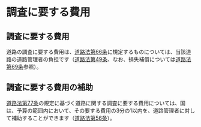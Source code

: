 # 調査に要する費用



## 調査に要する費用



道路の調査に要する費用は、[道路法第66条](https://elaws.e-gov.go.jp/document?lawid=327AC1000000180#Mp-At_66)に規定するものについては、当該道路の道路管理者の負担です（[道路法第49条](https://elaws.e-gov.go.jp/document?lawid=327AC1000000180#Mp-At_49)、なお、損失補償については[道路法第69条](https://elaws.e-gov.go.jp/document?lawid=327AC1000000180#Mp-At_69)参照）。


## 調査に要する費用の補助



[道路法第77条](https://elaws.e-gov.go.jp/document?lawid=327AC1000000180#Mp-At_77)の規定に基づく道路に関する調査に要する費用については、国は、予算の範囲内において、その要する費用の3分の1以内を、道路管理者に対して補助することができます（[道路法第56条](https://elaws.e-gov.go.jp/document?lawid=327AC1000000180#Mp-At_56)）。